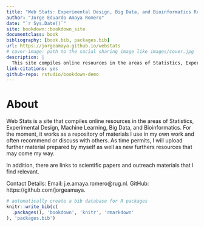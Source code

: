 ```yaml
--- 
title: "Web Stats: Experimental Design, Big Data, and Bioinformatics Resources"
author: "Jorge Eduardo Amaya Romero"
date: "`r Sys.Date()`"
site: bookdown::bookdown_site
documentclass: book
bibliography: [book.bib, packages.bib]
url: https://jorgeamaya.github.io/webstats
# cover-image: path to the social sharing image like images/cover.jpg
description: |
  This site compiles online resources in the areas of Statistics, Experimental Design, Machine Learning, Big Data, and Bioinformatics
link-citations: yes
github-repo: rstudio/bookdown-demo
---
```


# About
Web Stats is a site that compiles online resources in the areas of Statistics, Experimental Design, Machine Learning, Big Data, and Bioinformatics. For the moment, it works as a repository of materials I use in my own work and often recommend or discuss with others. As time permits, I will upload further material prepared by myself as well as new furthers resources that may come my way. 

In addition, there are links to scientific papers and outreach materials that I find relevant.

Contact Details:
Email: j.e.amaya.romero@rug.nl.
GitHub: https://github.com/jorgeamaya.

```r
# automatically create a bib database for R packages
knitr::write_bib(c(
  .packages(), 'bookdown', 'knitr', 'rmarkdown'
), 'packages.bib')
```
